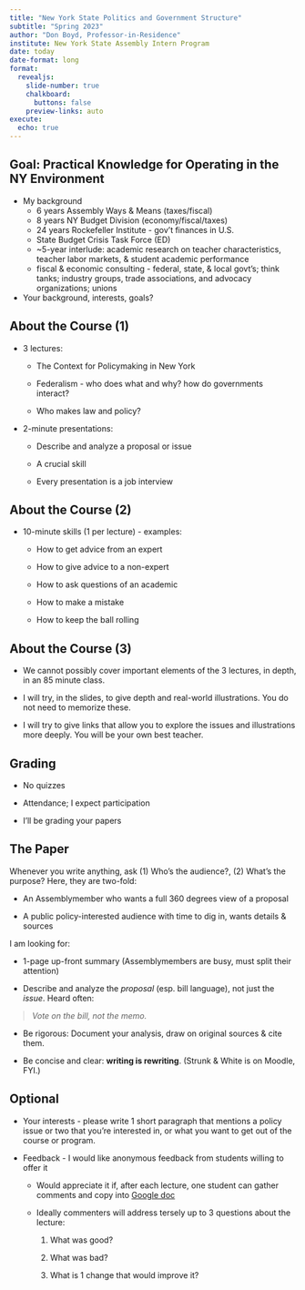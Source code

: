 ```yaml
---
title: "New York State Politics and Government Structure"
subtitle: "Spring 2023"
author: "Don Boyd, Professor-in-Residence"
institute: New York State Assembly Intern Program
date: today
date-format: long
format:
  revealjs: 
    slide-number: true
    chalkboard: 
      buttons: false
    preview-links: auto
execute:
  echo: true    
---
```


## Goal: Practical Knowledge for Operating in the NY Environment {.smaller}

-   My background
    -   6 years Assembly Ways & Means (taxes/fiscal)
    -   8 years NY Budget Division (economy/fiscal/taxes)
    -   24 years Rockefeller Institute - gov't finances in U.S.
    -   State Budget Crisis Task Force (ED)
    -   \~5-year interlude: academic research on teacher characteristics, teacher labor markets, & student academic performance
    -   fiscal & economic consulting - federal, state, & local govt's; think tanks; industry groups, trade associations, and advocacy organizations; unions
-   Your background, interests, goals?

## About the Course (1) {.smaller}

-   3 lectures:

    -   The Context for Policymaking in New York

    -   Federalism - who does what and why? how do governments interact?

    -   Who makes law and policy?

-   2-minute presentations:

    -   Describe and analyze a proposal or issue

    -   A crucial skill

    -   Every presentation is a job interview

## About the Course (2) {.smaller}

-   10-minute skills (1 per lecture) - examples:

    -   How to get advice from an expert

    -   How to give advice to a non-expert

    -   How to ask questions of an academic

    -   How to make a mistake

    -   How to keep the ball rolling

## About the Course (3) {.smaller}

-   We cannot possibly cover important elements of the 3 lectures, in depth, in an 85 minute class.

-   I will try, in the slides, to give depth and real-world illustrations. You do not need to memorize these.

-   I will try to give links that allow you to explore the issues and illustrations more deeply. You will be your own best teacher.

## Grading

-   No quizzes

-   Attendance; I expect participation

-   I'll be grading your papers

## The Paper {.smaller}

Whenever you write anything, ask (1) Who's the audience?, (2) What's the purpose? Here, they are two-fold:

-   An Assemblymember who wants a full 360 degrees view of a proposal

-   A public policy-interested audience with time to dig in, wants details & sources

I am looking for:

-   1-page up-front summary (Assemblymembers are busy, must split their attention)

-   Describe and analyze the *proposal* (esp. bill language), not just the *issue*. Heard often:

> *Vote on the bill, not the memo.*

-   Be rigorous: Document your analysis, draw on original sources & cite them.

-   Be concise and clear: **writing is rewriting**. (Strunk & White is on Moodle, FYI.)

## Optional {.smaller}

-   Your interests - please write 1 short paragraph that mentions a policy issue or two that you're interested in, or what you want to get out of the course or program.

-   Feedback - I would like anonymous feedback from students willing to offer it

    -   Would appreciate it if, after each lecture, one student can gather comments and copy into [Google doc](https://docs.google.com/document/d/1ymJzG2t4sdk8OEuFKtG7LoNw2M9ntNwTbSB9YDwH7WI/edit?usp=sharing)

    -   Ideally commenters will address tersely up to 3 questions about the lecture:

        1.  What was good?

        2.  What was bad?

        3.  What is 1 change that would improve it?
